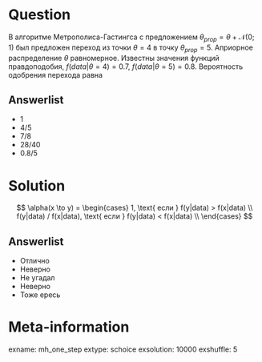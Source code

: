 Question
========
В алгоритме Метрополиса-Гастингса с предложением $\theta_{prop} = \theta + \mathcal N(0;1)$ 
 был предложен переход из точки $\theta=4$ в точку $\theta_{prop}=5$.
Априорное распределение $\theta$ равномерное. Известны значения функций правдоподобия, $f(data|\theta=4)=0.7$, $f(data|\theta=5)=0.8$.
Вероятность одобрения перехода равна

Answerlist
----------
* $1$
* $4/5$
* $7/8$
* $28/40$
* $0.8/5$

Solution
========

$$
\alpha(x \to y) = \begin{cases}
1, \text{ если } f(y|data) > f(x|data) \\
f(y|data) / f(x|data), \text{ если } f(y|data) < f(x|data) \\
\end{cases}
$$

Answerlist
----------
* Отлично
* Неверно
* Не угадал
* Неверно
* Тоже ересь

Meta-information
================
exname: mh_one_step
extype: schoice
exsolution: 10000
exshuffle: 5
